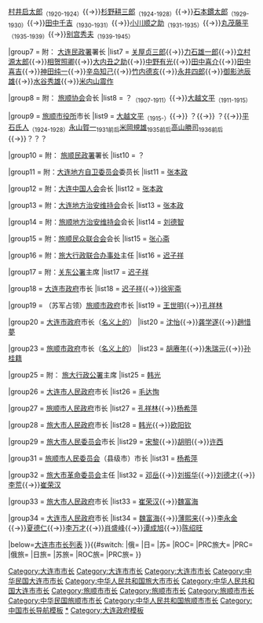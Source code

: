{{navbox
|name=大连市市长
|title=[[大连市]][[大连市市长列表|市长]]
|above=[[大连市政府]]
|state= {{{state|collapsed}}}
|selected={{{1}}}
|groupstyle=text-align:left;

|group1 = {{nowrap begin}}[[File:Flag of the Russian Empire (black-yellow-white).svg|25px]][[File:Flag of Russia.svg|25px]] [[达里尼特别市市政厅]]市长{{nowrap end}}
|list1  = [[瓦西里·萨哈罗夫]]

|group3 = [[File:Flag of the Russian Empire (black-yellow-white).svg|25px]][[File:Flag of Russia.svg|25px]] [[彼得·亚瑟市市政厅]]市长
|list3  = ？

|group4 = [[File:Flag of the Russian Empire (black-yellow-white).svg|25px]][[File:Flag of Russia.svg|25px]] [[金州市市政厅]]市长<br/>（[[金州行政区]]长官兼任）
|list4  =  ？

|group5 = [[File:Flag of the Russian Empire (black-yellow-white).svg|25px]][[File:Flag of Russia.svg|25px]] [[貔子窝市市政厅]]市长<br/>（[[貔子窝行政区]]长官兼任）
|list5  =  ？

|group6 = {{Flagicon|JPN}} [[大连市役所]]市长
|list6  = [[石本鏆太郎]]<sub>（1915-1919）</sub>{{→}}[[村井启太郎]]<sub>（1920-1924）</sub>{{→}}[[杉野耕三郎]]<sub>（1924-1928）</sub>{{→}}[[石本鏆太郎]]<sub>（1929-1930）</sub>{{→}}[[田中千吉]]<sub>（1930-1931）</sub>{{→}}[[小川顺之助]]<sub>（1931-1935）</sub>{{→}}[[丸茂藤平]]<sub>（1935-1939）</sub>{{→}}[[别宫秀夫]]<sub>（1939-1945）</sub>

|group7 = 附：{{Flagicon|JPN}} [[大连民政署]]署长
|list7  = [[关屋贞三郎]]{{→}}[[力石雄一郎]]{{→}}[[立村源太郎]]{{→}}[[相贺照卿]]{{→}}[[大内丑之助]]{{→}}[[中野有光]]{{→}}[[田中喜介]]{{→}}[[田中喜吉]]{{→}}[[神田纯一]]{{→}}[[辛岛知己]]{{→}}[[竹内德亥]]{{→}}[[永井四郎]]{{→}}[[御影池辰雄]]{{→}}[[水谷秀雄]]{{→}}[[米内山震作]]

|group8 = 附：{{Flagicon|JPN}} [[旅顺协会]]会长
|list8  =  ？<sub>（1907-1911）</sub>{{→}}[[大越文平]]<sub>（1911-1915）</sub>

|group9 = {{Flagicon|JPN}} [[旅顺市役所]]市长
|list9  = [[大越文平]]<sub>（1915-）</sub>{{→}} ？{{→}} ？{{→}}[[平石氏人]]<sub>（1924-1928）</sub>[[永山賀一]]<sub>1931前后</sub>[[米冈规雄|米岡規雄]]<sub>1935前后</sub>[[高山勝司]]<sub>1936前后</sub>{{→}}？？？

|group10 = 附：{{Flagicon|JPN}} [[旅顺民政署]]署长
|list10  =  ？

|group11 = {{nowrap begin}}附：{{Flagicon|USSR}}[[大连地方自卫委员会]]委员长{{nowrap end}}
|list11  = [[张本政]]

|group12 = 附：{{Flagicon|USSR}}[[大连中国人会]]会长
|list12  = [[张本政]]

|group13 = 附：{{Flagicon|USSR}}[[大连地方治安维持会]]会长
|list13  = [[张本政]]

|group14 = 附：{{Flagicon|USSR}}[[旅顺地方治安维持会]]会长
|list14  = [[刘德智]]

|group15 = 附：{{Flagicon|USSR}}[[旅顺民众联合会]]会长
|list15  = [[张心斋]]

|group16 = 附：{{Flagicon|USSR}}[[旅大行政联合办事处]]主任
|list16  = [[迟子祥]]

|group17 = 附：{{Flagicon|USSR}}[[关东公署]]主席
|list17  = [[迟子祥]]

|group18 = {{Flagicon|USSR}}[[大连市政府]]市长
|list18  = [[迟子祥]]{{→}}[[徐宪斋]]

|group19 = {{Flagicon|USSR}}（苏军占领）[[旅顺市政府]]市长
|list19  = [[王世明 (1909年)|王世明]]{{→}}[[孔祥林]]

|group20 = {{Flagicon|ROC}} [[大连市政府]]市长（[[de jure|名义上的]]）
|list20  = [[沈怡 (官員)|沈怡]]{{→}}[[龚学遂]]{{→}}[[趙惜夢]]

|group23 = {{Flagicon|ROC}} [[旅顺市政府]]市长（[[de jure|名义上的]]）
|list23  = [[胡赓年]]{{→}}[[朱瑞元]]{{→}}[[孙桂籍]]

|group25 = 附：{{Flagicon|PRC}} [[旅大行政公署]]主席
|list25  = [[韩光 (1912年)|韩光]]

|group26 = {{Flagicon|PRC}} [[大连市人民政府]]市长
|list26  = [[毛达恂]]

|group27 = {{Flagicon|PRC}} [[旅顺市人民政府]]市长
|list27  = [[孔祥林]]{{→}}[[杨希萍]]

|group28 = {{Flagicon|PRC}} [[旅大市人民政府]]市长
|list28  = [[韩光 (1912年)|韩光]]{{→}}[[欧阳钦]]

|group29 = {{Flagicon|PRC}} [[旅大市人民委员会]]市长
|list29  = [[宋黎]]{{→}}[[胡明]]{{→}}[[许西]]

|group31 = {{nowrap begin}}{{Flagicon|PRC}} [[旅顺市人民委员会]]（县级市）市长{{nowrap end}}
|list31  = [[杨希萍]]

|group32 = {{Flagicon|PRC}} [[旅大市革命委员会]]主任
|list32  = [[邓岳]]{{→}}[[劉振華 (上將)|刘振华]]{{→}}[[刘德才]]{{→}}[[李荒]]{{→}}[[崔荣汉]]

|group33 = {{Flagicon|PRC}} [[旅大市人民政府]]市长
|list33  = [[崔荣汉]]{{→}}[[魏富海]]

|group34 = {{Flagicon|PRC}} [[大连市人民政府]]市长
|list34  = [[魏富海]]{{→}}[[薄熙来]]{{→}}[[李永金 (1944年)|李永金]]{{→}}[[夏德仁]]{{→}}[[李万才]]{{→}}[[肖盛峰]]{{→}}[[谭成旭]]{{→}}[[陈绍旺]]

|below=[[大连市市长列表]]
}}{{#switch:{{{1}}}
|俄=[[Category:大连市市长]]
|日=[[Category:大连市市长]]
|苏=[[Category:大连市市长]]
|ROC=[[Category:中华民国大连市市长]]
|PRC旅大=[[Category:中华人民共和国旅大市市长]]
|PRC=[[Category:中华人民共和国大连市市长]]
|俄旅=[[Category:旅顺市市长]]
|日旅=[[Category:旅顺市市长]]
|苏旅=[[Category:旅顺市市长]]
|ROC旅=[[Category:中华民国旅顺市市长]]
|PRC旅=[[Category:中华人民共和国旅顺市市长]]
}}<noinclude>
{{collapsible option}}
[[Category:中国市长导航模板]]
[[Category:大连市市长|*]]
[[Category:大连政府模板]]
</noinclude>
